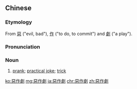 {{also|恶作剧}}
==Chinese==
{{zh-forms|s=恶作剧}}

===Etymology===
From [[惡]] ("evil, bad"), [[作]] ("to do, to commit") and [[劇]] ("a play").

===Pronunciation===
{{zh-pron
|m=èzuòjù
|c=ok3 zok3 kek6
|cat=n
}}

===Noun===
{{zh-noun}}

# [[prank]]; [[practical joke]]; [[trick]]

[[ko:惡作劇]]
[[mg:惡作劇]]
[[ja:惡作劇]]
[[chr:惡作劇]]
[[zh:惡作劇]]